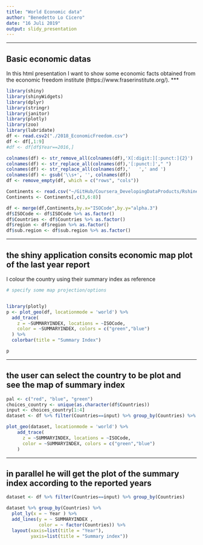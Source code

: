 ```yaml
---
title: "World Economic data"
author: "Benedetto Lo Cicero"
date: "16 Juli 2019"
output: slidy_presentation
---
```

***
## Basic economic datas

In this html presentation I want to show some economic facts  obtained from the economic freedom institute (https://www.fraserinstitute.org/).
***

```r
library(shiny)
library(shinyWidgets)
library(dplyr)
library(stringr)
library(janitor)
library(plotly)
library(zoo)
library(lubridate)
df <- read.csv2("./2018_EconomicFreedom.csv")
df <- df[,1:9]
#df <- df[df$Year==2016,]

colnames(df) <- str_remove_all(colnames(df),'X[:digit:][:punct:]{2}')
colnames(df) <- str_replace_all(colnames(df),'[:punct:]'," ")
colnames(df) <- str_replace_all(colnames(df),'   ',' and ')
colnames(df) <- gsub('\\s+', '', colnames(df))
df <- remove_empty(df, which = c("rows", "cols"))

Continents <- read.csv("~/GitHub/Coursera_DevelopingDataProducts/Rshine/myFirstShiny/Continents.txt")
Continents <- Continents[,c(3,6:8)]

df <- merge(df,Continents,by.x="ISOCode",by.y="alpha.3")
df$ISOCode <- df$ISOCode %>% as.factor()
df$Countries <- df$Countries %>% as.factor()
df$region <- df$region %>% as.factor()
df$sub.region <- df$sub.region %>% as.factor()

```
***
## the shiny application consits economic map plot of the last year report

I colour the country using their summary index as reference

```r
# specify some map projection/options


library(plotly)
p <- plot_geo(df, locationmode = 'world') %>% 
  add_trace(
    z = ~SUMMARYINDEX, locations = ~ISOCode,
    color = ~SUMMARYINDEX, colors = c("green","blue") 
  ) %>%
  colorbar(title = "Summary Index")

p

```

***
## the user can select the country to be plot and see the map of summary index
```r
pal <- c("red", "blue", "green")
choices_country <- unique(as.character(df$Countries))
input <- choices_country[1:4]
dataset <- df %>% filter(Countries==input) %>% group_by(Countries) %>% filter(Year==max(Year))

plot_geo(dataset, locationmode = 'world') %>% 
    add_trace(
      z = ~SUMMARYINDEX, locations = ~ISOCode,
      color = ~SUMMARYINDEX, colors = c("green","blue") 
    )
```

*** 
## in parallel he will get the plot of the summary index according to the reported years
```r

dataset <- df %>% filter(Countries==input) %>% group_by(Countries)

dataset %>% group_by(Countries) %>% 
  plot_ly(x = ~ Year ) %>% 
  add_lines(y = ~ SUMMARYINDEX , 
            color = ~ factor(Countries)) %>% 
  layout(xaxis=list(title = "Year"),
         yaxis=list(title = "Summary index"))

```

